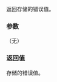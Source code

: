{{cpp/error/error_condition/title | value}}
{{cpp/error/error_condition/navbar}}
{{dcl begin}}
{{dcl | since=c++11 |
int value() const noexcept;
}}
{{dcl end}}

返回存储的错误值。

===参数===
（无）

===返回值===
存储的错误值。

{{langlinks|en|ja|ru}}